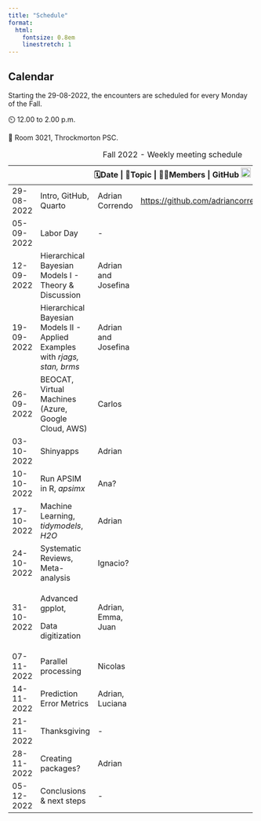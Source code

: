 ```yaml
---
title: "Schedule"
format:
  html:
    fontsize: 0.8em
    linestretch: 1
---
```


::: callout-caution
## Calendar

Starting the 29-08-2022, the encounters are scheduled for every Monday of the Fall.

⏲️ 12.00 to 2.00 p.m.

📍 Room 3021, Throckmorton PSC.
:::

+------------+-----------------------------------------------------------------------------+---------------------+--------------------------------------------------------------+
| 🗓️Date     | 🥕Topic                                                                     | 🙋🏻Members           | GitHub ![](images/github-brands.svg){width="20" height="20"} |
+============+=============================================================================+=====================+==============================================================+
| 29-08-2022 | Intro, GitHub, Quarto                                                       | Adrian Correndo     | <https://github.com/adriancorrendo/Stats_Hub_2022>           |
+------------+-----------------------------------------------------------------------------+---------------------+--------------------------------------------------------------+
| 05-09-2022 | Labor Day                                                                   | \-                  |                                                              |
+------------+-----------------------------------------------------------------------------+---------------------+--------------------------------------------------------------+
| 12-09-2022 | Hierarchical Bayesian Models I - Theory & Discussion                        | Adrian and Josefina |                                                              |
+------------+-----------------------------------------------------------------------------+---------------------+--------------------------------------------------------------+
| 19-09-2022 | Hierarchical Bayesian Models II - Applied Examples with *rjags, stan, brms* | Adrian and Josefina |                                                              |
+------------+-----------------------------------------------------------------------------+---------------------+--------------------------------------------------------------+
| 26-09-2022 | BEOCAT, Virtual Machines (Azure, Google Cloud, AWS)                         | Carlos              |                                                              |
+------------+-----------------------------------------------------------------------------+---------------------+--------------------------------------------------------------+
| 03-10-2022 | Shinyapps                                                                   | Adrian              |                                                              |
+------------+-----------------------------------------------------------------------------+---------------------+--------------------------------------------------------------+
| 10-10-2022 | Run APSIM in R, *apsimx*                                                    | Ana?                |                                                              |
+------------+-----------------------------------------------------------------------------+---------------------+--------------------------------------------------------------+
| 17-10-2022 | Machine Learning, *tidymodels*, *H2O*                                       | Adrian              |                                                              |
+------------+-----------------------------------------------------------------------------+---------------------+--------------------------------------------------------------+
| 24-10-2022 | Systematic Reviews, Meta-analysis                                           | Ignacio?            |                                                              |
+------------+-----------------------------------------------------------------------------+---------------------+--------------------------------------------------------------+
| 31-10-2022 | Advanced gpplot,                                                            | Adrian, Emma, Juan  |                                                              |
|            |                                                                             |                     |                                                              |
|            | Data digitization                                                           |                     |                                                              |
+------------+-----------------------------------------------------------------------------+---------------------+--------------------------------------------------------------+
| 07-11-2022 | Parallel processing                                                         | Nicolas             |                                                              |
+------------+-----------------------------------------------------------------------------+---------------------+--------------------------------------------------------------+
| 14-11-2022 | Prediction Error Metrics                                                    | Adrian, Luciana     |                                                              |
+------------+-----------------------------------------------------------------------------+---------------------+--------------------------------------------------------------+
| 21-11-2022 | Thanksgiving                                                                | \-                  |                                                              |
+------------+-----------------------------------------------------------------------------+---------------------+--------------------------------------------------------------+
| 28-11-2022 | Creating packages?                                                          | Adrian              |                                                              |
+------------+-----------------------------------------------------------------------------+---------------------+--------------------------------------------------------------+
| 05-12-2022 | Conclusions & next steps                                                    | \-                  |                                                              |
+------------+-----------------------------------------------------------------------------+---------------------+--------------------------------------------------------------+

: Fall 2022 - Weekly meeting schedule
